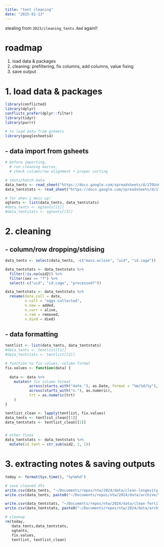 ```yaml
---
title: "tent cleaning"
date: "2025-01-13"
---
```


stealing from `2023/cleaning_tents.Rmd` again!!


# roadmap

1. load data & packages
2. cleaning: prefiltering, fix columns, add columns, value fixing
3. save output

# 1. load data & packages
```r
library(conflicted)
library(dplyr)
conflicts_prefer(dplyr::filter)
library(tidyr)
library(purrr)

# to load data from gsheets
library(googlesheets4)
```

## - data import from gsheets

```r
# before importing,
  # run cleaning macros,
  # check column/row alignment + proper sorting

# tents/hatch data
data_tents <- read_sheet("https://docs.google.com/spreadsheets/d/1TOUsH7zNT6jF7SltYsD_8pK5tI7yR-Gqx-kDrodmJ00/edit?gid=1854350692", sheet = "tents", range = "A:N", col_types = "c", na = c("", "n/a"))
data_tentstats <- read_sheet("https://docs.google.com/spreadsheets/d/1TOUsH7zNT6jF7SltYsD_8pK5tI7yR-Gqx-kDrodmJ00/edit?gid=641809244", sheet = "tent stats", range = "A:P", col_types = "c", na = c("", "#REF!", "#N/A"))

# for when i mess up!
ogtents <- list(data_tents, data_tentstats)
#data_tents <- ogtents[[1]]
#data_tentstats <- ogtents[[2]]

```

# 2. cleaning

## - column/row dropping/stdising
```r
data_tents <- select(data_tents, -c("mass.eclose", "uid", "id.cage"))

data_tentstats <- data_tentstats %>%
  filter(!is.na(uid2)) %>%
  filter(sex == "f") %>%
  select(-c("uid", "id.cage", "processed?"))

data_tentstats <- data_tentstats %>%
  rename(date.coll = date,
         n.coll = "eggs collected",
         n.new = added,
         n.curr = alive,
         n.rem = removed,
         n.died = died)
```

## - data formatting
```r
tentlist <- list(data_tents, data_tentstats)
#data_tents <- tentlist[[1]]
#data_tentstats <- tentlist[[2]]

# function to fix values, column format
fix.values <- function(data) {
  
  data <- data %>%
    mutate(# fix column format
           across(starts_with("date."), as.Date, format = "%m/%d/%y"),
           across(starts_with("n."), as.numeric),
           trt = as.numeric(trt)
    )
}

tentlist_clean <- lapply(tentlist, fix.values)
data_tents <- tentlist_clean[[1]]
data_tentstats <- tentlist_clean[[2]]


# other fixes
data_tentstats <- data_tentstats %>%
  mutate(id.tent = str_sub(uid2, 1, 1))

```


# 3. extracting notes & saving outputs

```r
today <- format(Sys.time(), "%y%m%d")

# save cleaned dfs
write.csv(data_tents, "~/Documents/repos/ntw/2024/data/clean-longevity.csv", row.names = FALSE)
write.csv(data_tents, paste0("~/Documents/repos/ntw/2024/data/archive/", today, "_clean-longevity.csv"), row.names = FALSE)

write.csv(data_tentstats, "~/Documents/repos/ntw/2024/data/clean-fertility.csv", row.names = FALSE)
write.csv(data_tentstats, paste0("~/Documents/repos/ntw/2024/data/archive/", today, "_clean-fertility"), row.names = FALSE)
```

```r
# cleanup
rm(today,
   data_tents,data_tentstats,
   ogtents,
   fix.values,
   tentlist, tentlist_clean)
```






